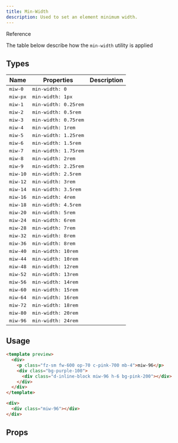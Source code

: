 ```yaml
---
title: Min-Width
description: Used to set an element minimum width.
---
```


<p className="tt-uppercase fw-700 fz-sm lts-md c-brand">
  Reference
</p>

The table below describe how the `min-width` utility is applied

## Types

<table className="table" data-size="sm">
  <thead>
    <tr>
      <th>Name</th>
      <th>Properties</th>
      <th>Description</th>
    </tr>
  </thead>
  <tbody>
    <tr>
      <td>
        <kbd className="c-secondary-600 dm-c-secondary-300">
          miw-0
        </kbd>
      </td>
      <td>
        <kbd className="c-primary-400 dm-c-primary-200">
          min-width: 0
        </kbd>
      </td>
      <td>
        <span className="miw-0 h-12 bg-primary-200"></span>
      </td>
    </tr>
    <tr>
      <td>
        <kbd className="c-secondary-600 dm-c-secondary-300">
          miw-px
        </kbd>
      </td>
      <td>
        <kbd className="c-primary-400 dm-c-primary-200">
          min-width: 1px
        </kbd>
      </td>
      <td>
        <span className="d-inline-block miw-px h-6 bg-pink-200"></span>
      </td>
    </tr>
    <tr>
      <td>
        <kbd className="c-secondary-600 dm-c-secondary-300">
          miw-1
        </kbd>
      </td>
      <td>
        <kbd className="c-primary-400 dm-c-primary-200">
          min-width: 0.25rem
        </kbd>
      </td>
      <td>
        <span className="d-inline-block miw-1 h-6 bg-pink-200"></span>
      </td>
    </tr>
    <tr>
      <td>
        <kbd className="c-secondary-600 dm-c-secondary-300">
          miw-2
        </kbd>
      </td>
      <td>
        <kbd className="c-primary-400 dm-c-primary-200">
          min-width: 0.5rem
        </kbd>
      </td>
      <td>
        <span className="d-inline-block miw-2 h-6 bg-pink-200"></span>
      </td>
    </tr>
    <tr>
      <td>
        <kbd className="c-secondary-600 dm-c-secondary-300">
          miw-3
        </kbd>
      </td>
      <td>
        <kbd className="c-primary-400 dm-c-primary-200">
          min-width: 0.75rem
        </kbd>
      </td>
      <td>
        <span className="d-inline-block miw-3 h-6 bg-pink-200"></span>
      </td>
    </tr>
    <tr>
      <td>
        <kbd className="c-secondary-600 dm-c-secondary-300">
          miw-4
        </kbd>
      </td>
      <td>
        <kbd className="c-primary-400 dm-c-primary-200">
          min-width: 1rem
        </kbd>
      </td>
      <td>
        <span className="d-inline-block miw-4 h-6 bg-pink-200"></span>
      </td>
    </tr>
    <tr>
      <td>
        <kbd className="c-secondary-600 dm-c-secondary-300">
          miw-5
        </kbd>
      </td>
      <td>
        <kbd className="c-primary-400 dm-c-primary-200">
          min-width: 1.25rem
        </kbd>
      </td>
      <td>
        <span className="d-inline-block miw-5 h-6 bg-pink-200"></span>
      </td>
    </tr>
    <tr>
      <td>
        <kbd className="c-secondary-600 dm-c-secondary-300">
          miw-6
        </kbd>
      </td>
      <td>
        <kbd className="c-primary-400 dm-c-primary-200">
          min-width: 1.5rem
        </kbd>
      </td>
      <td>
        <span className="d-inline-block miw-6 h-6 bg-pink-200"></span>
      </td>
    </tr>
    <tr>
      <td>
        <kbd className="c-secondary-600 dm-c-secondary-300">
          miw-7
        </kbd>
      </td>
      <td>
        <kbd className="c-primary-400 dm-c-primary-200">
          min-width: 1.75rem
        </kbd>
      </td>
      <td>
        <span className="d-inline-block miw-7 h-6 bg-pink-200"></span>
      </td>
    </tr>
    <tr>
      <td>
        <kbd className="c-secondary-600 dm-c-secondary-300">
          miw-8
        </kbd>
      </td>
      <td>
        <kbd className="c-primary-400 dm-c-primary-200">
          min-width: 2rem
        </kbd>
      </td>
      <td>
        <span className="d-inline-block miw-8 h-6 bg-pink-200"></span>
      </td>
    </tr>
    <tr>
      <td>
        <kbd className="c-secondary-600 dm-c-secondary-300">
          miw-9
        </kbd>
      </td>
      <td>
        <kbd className="c-primary-400 dm-c-primary-200">
          min-width: 2.25rem
        </kbd>
      </td>
      <td>
        <span className="d-inline-block miw-9 h-6 bg-pink-200"></span>
      </td>
    </tr>
    <tr>
      <td>
        <kbd className="c-secondary-600 dm-c-secondary-300">
          miw-10
        </kbd>
      </td>
      <td>
        <kbd className="c-primary-400 dm-c-primary-200">
          min-width: 2.5rem
        </kbd>
      </td>
      <td>
        <span className="d-inline-block miw-10 h-6 bg-pink-200"></span>
      </td>
    </tr>
    <tr>
      <td>
        <kbd className="c-secondary-600 dm-c-secondary-300">
          miw-12
        </kbd>
      </td>
      <td>
        <kbd className="c-primary-400 dm-c-primary-200">
          min-width: 3rem
        </kbd>
      </td>
      <td>
        <span className="d-inline-block miw-12 h-6 bg-pink-200"></span>
      </td>
    </tr>
    <tr>
      <td>
        <kbd className="c-secondary-600 dm-c-secondary-300">
          miw-14
        </kbd>
      </td>
      <td>
        <kbd className="c-primary-400 dm-c-primary-200">
          min-width: 3.5rem
        </kbd>
      </td>
      <td>
        <span className="d-inline-block miw-14 h-6 bg-pink-200"></span>
      </td>
    </tr>
    <tr>
      <td>
        <kbd className="c-secondary-600 dm-c-secondary-300">
          miw-16
        </kbd>
      </td>
      <td>
        <kbd className="c-primary-400 dm-c-primary-200">
          min-width: 4rem
        </kbd>
      </td>
      <td>
        <span className="d-inline-block miw-16 h-6 bg-pink-200"></span>
      </td>
    </tr>
    <tr>
      <td>
        <kbd className="c-secondary-600 dm-c-secondary-300">
          miw-18
        </kbd>
      </td>
      <td>
        <kbd className="c-primary-400 dm-c-primary-200">
          min-width: 4.5rem
        </kbd>
      </td>
      <td>
        <span className="d-inline-block miw-18 h-6 bg-pink-200"></span>
      </td>
    </tr>
    <tr>
      <td>
        <kbd className="c-secondary-600 dm-c-secondary-300">
          miw-20
        </kbd>
      </td>
      <td>
        <kbd className="c-primary-400 dm-c-primary-200">
          min-width: 5rem
        </kbd>
      </td>
      <td>
        <span className="d-inline-block miw-20 h-6 bg-pink-200"></span>
      </td>
    </tr>
    <tr>
      <td>
        <kbd className="c-secondary-600 dm-c-secondary-300">
          miw-24
        </kbd>
      </td>
      <td>
        <kbd className="c-primary-400 dm-c-primary-200">
          min-width: 6rem
        </kbd>
      </td>
      <td>
        <span className="d-inline-block miw-24 h-6 bg-pink-200"></span>
      </td>
    </tr>
    <tr>
      <td>
        <kbd className="c-secondary-600 dm-c-secondary-300">
          miw-28
        </kbd>
      </td>
      <td>
        <kbd className="c-primary-400 dm-c-primary-200">
          min-width: 7rem
        </kbd>
      </td>
      <td>
        <span className="d-inline-block miw-28 h-6 bg-pink-200"></span>
      </td>
    </tr>
    <tr>
      <td>
        <kbd className="c-secondary-600 dm-c-secondary-300">
          miw-32
        </kbd>
      </td>
      <td>
        <kbd className="c-primary-400 dm-c-primary-200">
          min-width: 8rem
        </kbd>
      </td>
      <td>
        <span className="d-inline-block miw-32 h-6 bg-pink-200"></span>
      </td>
    </tr>
    <tr>
      <td>
        <kbd className="c-secondary-600 dm-c-secondary-300">
          miw-36
        </kbd>
      </td>
      <td>
        <kbd className="c-primary-400 dm-c-primary-200">
          min-width: 8rem
        </kbd>
      </td>
      <td>
        <span className="d-inline-block miw-36 h-6 bg-pink-200"></span>
      </td>
    </tr>
    <tr>
      <td>
        <kbd className="c-secondary-600 dm-c-secondary-300">
          miw-40
        </kbd>
      </td>
      <td>
        <kbd className="c-primary-400 dm-c-primary-200">
          min-width: 10rem
        </kbd>
      </td>
      <td>
        <span className="d-inline-block miw-40 h-6 bg-pink-200"></span>
      </td>
    </tr>
    <tr>
      <td>
        <kbd className="c-secondary-600 dm-c-secondary-300">
          miw-44
        </kbd>
      </td>
      <td>
        <kbd className="c-primary-400 dm-c-primary-200">
          min-width: 10rem
        </kbd>
      </td>
      <td>
        <span className="d-inline-block miw-44 h-6 bg-pink-200"></span>
      </td>
    </tr>
    <tr>
      <td>
        <kbd className="c-secondary-600 dm-c-secondary-300">
          miw-48
        </kbd>
      </td>
      <td>
        <kbd className="c-primary-400 dm-c-primary-200">
          min-width: 12rem
        </kbd>
      </td>
      <td>
        <span className="d-inline-block miw-48 h-6 bg-pink-200"></span>
      </td>
    </tr>
    <tr>
      <td>
        <kbd className="c-secondary-600 dm-c-secondary-300">
          miw-52
        </kbd>
      </td>
      <td>
        <kbd className="c-primary-400 dm-c-primary-200">
          min-width: 13rem
        </kbd>
      </td>
      <td>
        <span className="d-inline-block miw-52 h-6 bg-pink-200"></span>
      </td>
    </tr>
    <tr>
      <td>
        <kbd className="c-secondary-600 dm-c-secondary-300">
          miw-56
        </kbd>
      </td>
      <td>
        <kbd className="c-primary-400 dm-c-primary-200">
          min-width: 14rem
        </kbd>
      </td>
      <td>
        <span className="d-inline-block miw-56 h-6 bg-pink-200"></span>
      </td>
    </tr>
    <tr>
      <td>
        <kbd className="c-secondary-600 dm-c-secondary-300">
          miw-60
        </kbd>
      </td>
      <td>
        <kbd className="c-primary-400 dm-c-primary-200">
          min-width: 15rem
        </kbd>
      </td>
      <td>
        <span className="d-inline-block miw-60 h-6 bg-pink-200"></span>
      </td>
    </tr>
    <tr>
      <td>
        <kbd className="c-secondary-600 dm-c-secondary-300">
          miw-64
        </kbd>
      </td>
      <td>
        <kbd className="c-primary-400 dm-c-primary-200">
          min-width: 16rem
        </kbd>
      </td>
      <td>
        <span className="d-inline-block miw-64 h-6 bg-pink-200"></span>
      </td>
    </tr>
    <tr>
      <td>
        <kbd className="c-secondary-600 dm-c-secondary-300">
          miw-72
        </kbd>
      </td>
      <td>
        <kbd className="c-primary-400 dm-c-primary-200">
          min-width: 18rem
        </kbd>
      </td>
      <td>
        <span className="d-inline-block miw-72 h-6 bg-pink-200"></span>
      </td>
    </tr>
    <tr>
      <td>
        <kbd className="c-secondary-600 dm-c-secondary-300">
          miw-80
        </kbd>
      </td>
      <td>
        <kbd className="c-primary-400 dm-c-primary-200">
          min-width: 20rem
        </kbd>
      </td>
      <td>
        <span className="d-inline-block miw-80 h-6 bg-pink-200"></span>
      </td>
    </tr>
    <tr>
      <td>
        <kbd className="c-secondary-600 dm-c-secondary-300">
          miw-96
        </kbd>
      </td>
      <td>
        <kbd className="c-primary-400 dm-c-primary-200">
          min-width: 24rem
        </kbd>
      </td>
      <td>
        <span className="d-inline-block miw-96 h-6 bg-pink-200"></span>
      </td>
    </tr>
  </tbody>
</table>

## Usage

```html rose
<template preview>
  <div>
    <p class="fz-sm fw-600 op-70 c-pink-700 mb-4">miw-96</p>
    <div class="bg-purple-100">
      <div class="d-inline-block miw-96 h-6 bg-pink-200"></div>
    </div>
  </div>
</template>

<div>
  <div class="miw-96"></div>
</div>
```

## Props

<DocsTable
  name="width"
  keyname="min-width"
  type="props"
/>



